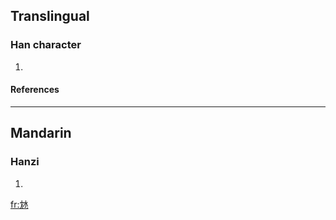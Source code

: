 ==Translingual==
===Han character===
{{Han char|rn=85|rad=水|as=04|sn=8|four=4201<sub>3</sub>|canj=中山水 (LUE)}}
# {{defn|Han|sort=水04}}
====References====
{{Han ref|kx=0610.080|dkj=17191|dj=1003.020|hdz=31557.040|uh=6C8A|ud=27786|bh=CD43|bd=52547}}

----
==Mandarin==
===Hanzi===
{{cmn-hanzi|pin=[[dàn]] ([[dan4]])|wg=tan<sup>4</sup>}}
# {{defn|Mandarin}}

[[fr:沊]]